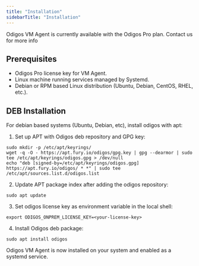 ```yaml
---
title: "Installation"
sidebarTitle: "Installation"
---
```


<Info> Odigos VM Agent is currently available with the Odigos Pro plan. Contact us for more info </Info>

## Prerequisites

- Odigos Pro license key for VM Agent.
- Linux machine running services managed by Systemd.
- Debian or RPM based Linux distribution (Ubuntu, Debian, CentOS, RHEL, etc.).

## DEB Installation

For debian based systems (Ubuntu, Debian, etc), install odigos with apt:

1. Set up APT with Odigos deb repository and GPG key:

```shell
sudo mkdir -p /etc/apt/keyrings/
wget -q -O - https://apt.fury.io/odigos/gpg.key | gpg --dearmor | sudo tee /etc/apt/keyrings/odigos.gpg > /dev/null
echo "deb [signed-by=/etc/apt/keyrings/odigos.gpg] https://apt.fury.io/odigos/ * *" | sudo tee /etc/apt/sources.list.d/odigos.list
```

2. Update APT package index after adding the odigos repository:

```shell
sudo apt update
```

3. Set odigos license key as environment variable in the local shell:

```shell
export ODIGOS_ONPREM_LICENSE_KEY=<your-license-key>
```

4. Install Odigos deb package:

```shell
sudo apt install odigos
```

Odigos VM Agent is now installed on your system and enabled as a systemd service.
